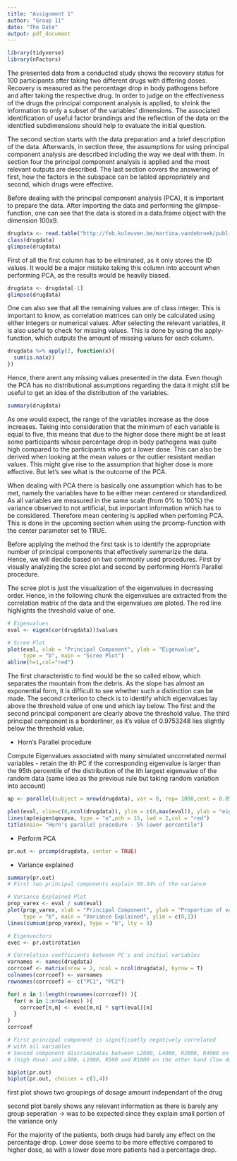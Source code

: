 ```yaml
---
title: "Assignment 1"
author: "Group 11"
date: "The Date"
output: pdf_document
---
```

\section{0. Load Libraries and Dependencies}

```r
library(tidyverse)
library(nFactors)
```


\section{1. Problem Statement}

The presented data from a conducted study shows the recovery status for 100 participants after taking two different drugs with differing doses. Recovery is measured as the percentage drop in body pathogens before and after taking the respective drug. In order to judge on the effectiveness of the drugs the principal component analysis is applied, to shrink the information to only a subset of the variables' dimensions. The associated identification of useful factor brandings and the reflection of the data on the identified subdimensions should help to evaluate the initial question. \

The second section starts with the data preparation and a brief description of the data. Afterwards, in section three, the assumptions for using principal component analysis are described including the way we deal with them. In section four the principal component analysis is applied and the most relevant outputs are described. The last section covers the answering of first, how the factors in the subspace can be labled appropriately and second, which drugs were effective.

\section{2. Descriptive Statistics}

Before dealing with the principal component analysis (PCA), it is important to prepare the data. After importing the data and performing the glimpse-function, one can see that the data is stored in a data.frame object with the dimension 100x9. 

```r
drugdata <- read.table("http://feb.kuleuven.be/martina.vandebroek/public/STATdata/drugsrecovery.txt", header=T)
class(drugdata)
glimpse(drugdata)
```

First of all the first column has to be eliminated, as it only stores the ID values. It would be a major mistake taking this column into account when performing PCA, as the results would be heavily biased. 

```r
drugdata <- drugdata[-1]
glimpse(drugdata)
```

One can also see that all the remaining values are of class integer. This is important to know, as correlation matrices can only be calculated using either integers or numerical values. After selecting the relevant variables, it is also useful to check for missing values. This is done by using the apply-function, which outputs the amount of missing values for each column.

```r
drugdata %>% apply(2, function(x){
  sum(is.na(x))
}) 
```

Hence, there arent any missing values presented in the data. Even though the PCA has no distributional assumptions regarding the data it might still be useful to get an idea of the distribution of the variables.

```r
summary(drugdata)
```

As one would expect, the range of the variables increase as the dose increases. Taking into consideration that the minimum of each variable is equal to five, this means that due to the higher dose there might be at least some participants whose percentage drop in body pathogens was quite high compared to the participants who got a lower dose. This can also be derived when looking at the mean values or the outlier resistant median values. This might give rise to the assumption that higher dose is more effective. But let's see what is the outcome of the PCA.

\section{3. Assumptions}

When dealing with PCA there is basically one assumption which has to be met, namely the variables have to be either mean centered or standardized. As all variables are measured in the same scale (from 0% to 100%) the variance observed to not artificial, but important information which has to be considered. Therefore mean centering is applied when perfoming PCA. This is done in the upcoming section when using the prcomp-function with the center parameter set to TRUE. 

\section{4. Method}

Before applying the method the first task is to identify the appropriate number of principal components that effectively summarize the data. Hence, we will decide based on two commonly used procedures. First by visually analyzing the scree plot and second by performing Horn's Parallel procedure. \

The scree plot is just the visualization of the eigenvalues in decreasing order. Hence, in the following chunk the eigenvalues are extracted from the correlation matrix of the data and the eigenvalues are ploted. The red line highlights the threshold value of one.

```r
# Eigenvalues
eval <- eigen(cor(drugdata))$values

# Scree Plot
plot(eval, xlab = "Principal Component", ylab = "Eigenvalue",
     type = "b", main = "Scree Plot")
abline(h=1,col="red")

```

The first characteristic to find would be the so called elbow, which separates the mountain from the debris. As the slope has almost an exponential form, it is difficult to see whether such a distinction can be made. The second criterion to check is to identify which eigenvalues lay above the threshold value of one und which lay below. The first and the second principal component are clearly above the threshold value. The third principal component is a borderliner, as it's value of 0.9753248 lies slightly below the threshold value.

- Horn’s Parallel procedure

Compute Eigenvalues associated with many simulated uncorrelated normal variables - retain the ith PC if the corresponding eigenvalue is larger than the 95th percentile of the distribution of the ith largest eigenvalue of the random data (same idea as the previous rule but taking random variation into account)

```r
ap <- parallel(subject = nrow(drugdata), var = 8, rep= 1000,cent = 0.05)

plot(eval, xlim=c(0,ncol(drugdata)), ylim = c(0,max(eval)), ylab = "eigenvalues")
lines(ap$eigen$qevpea, type = "o",pch = 15, lwd = 2,col = "red")
title(main= "Horn's parallel procedure - 5% lower percentile")

```



- Perform PCA

```r
pr.out <- prcomp(drugdata, center = TRUE)
```



- Variance explained

```r
summary(pr.out)
# First two principal components explain 69.34% of the variance

# Variance Explained Plot
prop_varex <- eval / sum(eval)
plot(prop_varex, xlab = "Principal Component", ylab = "Proportion of varianve explained",
     type = "b", main = "Variance Explained", ylim = c(0,1))
lines(cumsum(prop_varex), type = "b", lty = 3)
```



\section{5. Interpretation}

```r
# Eigenvectors
evec <- pr.out$rotation

# Correlation coefficients between PC's and initial variables
varnames <- names(drugdata)
corrcoef <- matrix(nrow = 2, ncol = ncol(drugdata), byrow = T)
colnames(corrcoef) <- varnames
rownames(corrcoef) <- c("PC1", "PC2")

for( n in 1:length(rownames(corrcoef)) ){
  for( m in 1:nrow(evec) ){
    corrcoef[n,m] <- evec[m,n] * sqrt(eval)[n]
  }
}
corrcoef

# First principal component is significantly negatively correlated
# with all variables
# Second component discriminates between L2000, L4000, R2000, R4000 on one hand
# (high dose) and L500, L1000, R500 and R1000 on the other hand (low dose)
```


```r
biplot(pr.out)
biplot(pr.out, choices = c(3,4))

```

first plot shows two groupings of dosage amount independant of the drug

second plot barely shows any relevant information as there is barely any group seperation
-> was to be expected since they explain small portion of the variance only 

For the majority of the patients, both drugs had barely any effect on the percentage
drop. Lower dose seems to be more effective compared to higher dose, as with a lower
dose more patients had a percentage drop.


